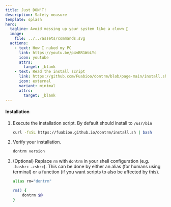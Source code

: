 ```yaml
---
title: Just DON'T!
description: Safety measure
template: splash
hero:
  tagline: Avoid messing up your system like a clown 🤡
  image:
    file: ../../assets/commands.svg
  actions:
    - text: How I nuked my PC
      link: https://youtu.be/p4vBR1WoLYc
      icon: youtube
      attrs:
        target: _blank
    - text: Read the install script
      link: https://github.com/Fuabioo/dontrm/blob/page-main/install.sh
      icon: external
      variant: minimal
      attrs:
        target: _blank
---
```



#### Installation

<Steps>

1. Execute the installation script. By default should install to `/usr/bin`

   ```sh
   curl -fsSL https://fuabioo.github.io/dontrm/install.sh | bash
   ```

2. Verify your installation.

   ```sh
   dontrm version
   ```

3. (Optional) Replace `rm` with `dontrm` in your shell configuration (e.g. `.bashrc` `.zshrc`).
  This can be done by either an alias (for humans using terminal)
  or a function (if you want scripts to also be affected by this).

   ```sh
   alias rm="dontrm"
   ```

   ```sh
   rm() {
       dontrm $@
   }
   ```

</Steps>
